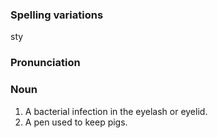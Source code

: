 ===Spelling variations===
sty
===Pronunciation===
===Noun===
#A bacterial infection in the eyelash or eyelid.
#A pen used to keep pigs.